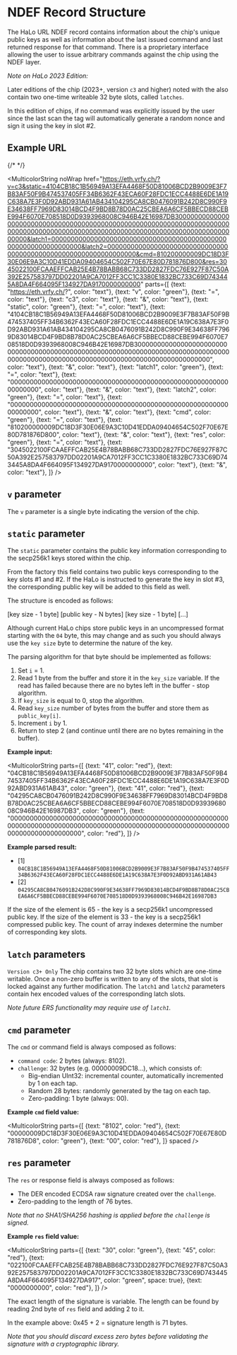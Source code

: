
# NDEF Record Structure

The HaLo URL NDEF record contains information about the chip's unique public keys as well as information about the last issued command and last returned response for that command. There is a proprietary interface allowing the user to issue arbitrary commands against the chip using the NDEF layer.

_Note on HaLo 2023 Edition:_

Later editions of the chip (2023+, version `c3` and higher) noted with the also contain two one-time writeable 32 byte slots, called `latches`.

In this edition of chips, if no command was explicitly issued by the user since the last scan the tag will automatically generate a random nonce and sign it using the key in slot #2.

## Example URL

{/* <LongUrl href="https://eth.vrfy.ch/?v=c3&static=4104CB18C1B56949A13EFA4468F50D81006BCD2B9009E3F7B83AF50F9B474537405FF34B6362F43ECA60F28FDC1ECC4488E6DE1A19C638A7E3F0D92ABD931A61AB434104295CA8CB0476091B242D8C990F9E34638FF7969D83014BCD4F9BD8B78D0AC25CBEA6A6CF5BBECD88CEBE994F6070E708518D0D9393968008C946B42E16987DB3000000000000000000000000000000000000000000000000000000000000000000000000000000000000000000000000000000000000000000000000000000000000&latch1=0000000000000000000000000000000000000000000000000000000000000000&latch2=0000000000000000000000000000000000000000000000000000000000000000&cmd=810200000009DC18D3F30E06E9A3C10D41EDDA09404654C502F70E67E80D781876D800&res=3045022100FCAAEFFCAB25E4B78BABB68C733DD2827FDC76E927F87C50A392E257583797DD02201A9CA7012FF3CC1C3380E1832BC733C69D743445A8DA4F664095F134927DA9170000000000" /> */}


<MulticolorString 
  noWrap
  href="https://eth.vrfy.ch/?v=c3&static=4104CB18C1B56949A13EFA4468F50D81006BCD2B9009E3F7B83AF50F9B474537405FF34B6362F43ECA60F28FDC1ECC4488E6DE1A19C638A7E3F0D92ABD931A61AB434104295CA8CB0476091B242D8C990F9E34638FF7969D83014BCD4F9BD8B78D0AC25CBEA6A6CF5BBECD88CEBE994F6070E708518D0D9393968008C946B42E16987DB3000000000000000000000000000000000000000000000000000000000000000000000000000000000000000000000000000000000000000000000000000000000000&latch1=0000000000000000000000000000000000000000000000000000000000000000&latch2=0000000000000000000000000000000000000000000000000000000000000000&cmd=810200000009DC18D3F30E06E9A3C10D41EDDA09404654C502F70E67E80D781876D800&res=3045022100FCAAEFFCAB25E4B78BABB68C733DD2827FDC76E927F87C50A392E257583797DD02201A9CA7012FF3CC1C3380E1832BC733C69D743445A8DA4F664095F134927DA9170000000000"
  parts={[
    {text: "https://eth.vrfy.ch/?", color: "text"},
    {text: "v", color: "green"},
    {text: "=", color: "text"},
    {text: "c3", color: "text"},
    {text: "&", color: "text"},
    {text: "static", color: "green"},
    {text: "=", color: "text"},
    {text: "4104CB18C1B56949A13EFA4468F50D81006BCD2B9009E3F7B83AF50F9B474537405FF34B6362F43ECA60F28FDC1ECC4488E6DE1A19C638A7E3F0D92ABD931A61AB434104295CA8CB0476091B242D8C990F9E34638FF7969D83014BCD4F9BD8B78D0AC25CBEA6A6CF5BBECD88CEBE994F6070E708518D0D9393968008C946B42E16987DB3000000000000000000000000000000000000000000000000000000000000000000000000000000000000000000000000000000000000000000000000000000000000", color: "text"},
    {text: "&", color: "text"},
    {text: "latch1", color: "green"},
    {text: "=", color: "text"},
    {text: "0000000000000000000000000000000000000000000000000000000000000000", color: "text"},
    {text: "&", color: "text"},
    {text: "latch2", color: "green"},
    {text: "=", color: "text"},
    {text: "0000000000000000000000000000000000000000000000000000000000000000", color: "text"},
    {text: "&", color: "text"},
    {text: "cmd", color: "green"},
    {text: "=", color: "text"},
    {text: "810200000009DC18D3F30E06E9A3C10D41EDDA09404654C502F70E67E80D781876D800", color: "text"},
    {text: "&", color: "text"},
    {text: "res", color: "green"},
    {text: "=", color: "text"},
    {text: "3045022100FCAAEFFCAB25E4B78BABB68C733DD2827FDC76E927F87C50A392E257583797DD02201A9CA7012FF3CC1C3380E1832BC733C69D743445A8DA4F664095F134927DA9170000000000", color: "text"},
    {text: "&", color: "text"},
  ]}
/>

## `v` parameter

The `v` parameter is a single byte indicating the version of the chip.

## `static` parameter

The `static` parameter contains the public key information corresponding to the secp256k1 keys stored within the chip.

From the factory this field contains two public keys corresponding to the key slots #1 and #2. If the HaLo is instructed to generate the key in slot #3, the corresponding public key will be added to this field as well.

The structure is encoded as follows:

[key size - 1 byte] [public key - N bytes] [key size - 1 byte] [...]

Although current HaLo chips store public keys in an uncompressed format starting with the `04` byte, this may change and as such you should always use the `key size` byte to determine the nature of the key.

The parsing algorithm for that byte should be implemented as follows:

1. Set `i` = 1.
2. Read 1 byte from the buffer and store it in the `key_size` variable. If the read has failed because there are no bytes left in the buffer - stop algorithm.
3. If `key_size` is equal to 0, stop the algorithm.
4. Read `key_size` number of bytes from the buffer and store them as `public_key[i]`.
5. Increment `i` by 1.
6. Return to step 2 (and continue until there are no bytes remaining in the buffer).

**Example input:**

<MulticolorString 
  parts={[
    {text: "41", color: "red"},
    {text: "04CB18C1B56949A13EFA4468F50D81006BCD2B9009E3F7B83AF50F9B474537405FF34B6362F43ECA60F28FDC1ECC4488E6DE1A19C638A7E3F0D92ABD931A61AB43", color: "green"},
    {text: "41", color: "red"},
    {text: "04295CA8CB0476091B242D8C990F9E34638FF7969D83014BCD4F9BD8B78D0AC25CBEA6A6CF5BBECD88CEBE994F6070E708518D0D9393968008C946B42E16987DB3", color: "green"},
    {text: "000000000000000000000000000000000000000000000000000000000000000000000000000000000000000000000000000000000000000000000000000000000000", color: "red"},
  ]}
/>

**Example parsed result:**

- [1] `04CB18C1B56949A13EFA4468F50D81006BCD2B9009E3F7B83AF50F9B474537405FF34B6362F43ECA60F28FDC1ECC4488E6DE1A19C638A7E3F0D92ABD931A61AB43`
- [2] `04295CA8CB0476091B242D8C990F9E34638FF7969D83014BCD4F9BD8B78D0AC25CBEA6A6CF5BBECD88CEBE994F6070E708518D0D9393968008C946B42E16987DB3`

If the size of the element is 65 - the key is a secp256k1 uncompressed public key. If the size of the element is 33 - the key is a secp256k1 compressed public key. The count of array indexes determine the number of corresponding key slots.

## `latch` parameters

`Version c3+ Only` The chip contains two 32 byte slots which are one-time writable. Once a non-zero buffer is written to any of the slots, that slot is locked against any further modification. The `latch1` and `latch2` parameters contain hex encoded values of the corresponding latch slots.

_Note future ERS functionality may require use of `latch1`._

## `cmd` parameter

The `cmd` or command field is always composed as follows:

- `command code`: 2 bytes (always: 8102).
- `challenge`: 32 bytes (e.g. 00000009DC18…), which consists of:
  - Big-endian UInt32: incremental counter, automatically incremented by 1 on each tap.
  - Random 28 bytes: randomly generated by the tag on each tap.
  - Zero-padding: 1 byte (always: 00).

**Example `cmd` field value:**

<MulticolorString 
  parts={[
    {text: "8102", color: "red"},
    {text: "00000009DC18D3F30E06E9A3C10D41EDDA09404654C502F70E67E80D781876D8", color: "green"},
    {text: "00", color: "red"},
  ]}
  spaced
/>

## `res` parameter

The `res` or response field is always composed as follows:

- The DER encoded ECDSA raw signature created over the `challenge`.
- Zero-padding to the length of 76 bytes.

_Note that no SHA1/SHA256 hashing is applied before the `challenge` is signed._

**Example `res` field value:**

<MulticolorString 
  parts={[
    {text: "30", color: "green"},
    {text: "45", color: "red"},
    {text:   "022100FCAAEFFCAB25E4B78BABB68C733DD2827FDC76E927F87C50A392E257583797DD02201A9CA7012FF3CC1C3380E1832BC733C69D743445A8DA4F664095F134927DA917", color: "green", space: true},
    {text: "0000000000", color: "red"},
  ]}
/>

The exact length of the signature is variable. The length can be found by reading 2nd byte of `res` field and adding 2 to it.

In the example above: 0x45 + 2 = signature length is 71 bytes.

_Note that you should discard excess zero bytes before validating the signature with a cryptographic library._
